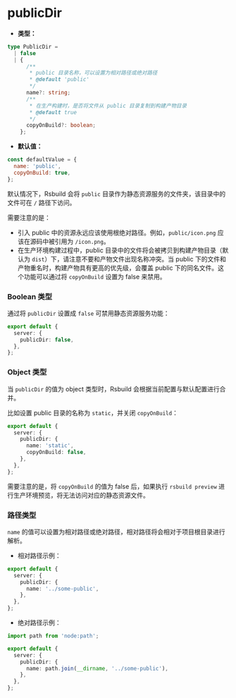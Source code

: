 # publicDir

- **类型：**

```ts
type PublicDir =
  | false
  | {
      /**
       * public 目录名称，可以设置为相对路径或绝对路径
       * @default 'public'
       */
      name?: string;
      /**
       * 在生产构建时，是否将文件从 public 目录复制到构建产物目录
       * @default true
       */
      copyOnBuild?: boolean;
    };
```

- **默认值：**

```js
const defaultValue = {
  name: 'public',
  copyOnBuild: true,
};
```

默认情况下，Rsbuild 会将 `public` 目录作为静态资源服务的文件夹，该目录中的文件可在 `/` 路径下访问。

需要注意的是：

- 引入 public 中的资源永远应该使用根绝对路径。例如，`public/icon.png` 应该在源码中被引用为 `/icon.png`。
- 在生产环境构建过程中，public 目录中的文件将会被拷贝到构建产物目录（默认为 `dist`）下，请注意不要和产物文件出现名称冲突。当 public 下的文件和产物重名时，构建产物具有更高的优先级，会覆盖 public 下的同名文件。这个功能可以通过将 `copyOnBuild` 设置为 false 来禁用。

### Boolean 类型

通过将 `publicDir` 设置成 `false` 可禁用静态资源服务功能：

```ts
export default {
  server: {
    publicDir: false,
  },
};
```

### Object 类型

当 `publicDir` 的值为 object 类型时，Rsbuild 会根据当前配置与默认配置进行合并。

比如设置 public 目录的名称为 `static`，并关闭 `copyOnBuild`：

```ts
export default {
  server: {
    publicDir: {
      name: 'static',
      copyOnBuild: false,
    },
  },
};
```

需要注意的是，将 `copyOnBuild` 的值为 false 后，如果执行 `rsbuild preview` 进行生产环境预览，将无法访问对应的静态资源文件。

### 路径类型

`name` 的值可以设置为相对路径或绝对路径，相对路径将会相对于项目根目录进行解析。

- 相对路径示例：

```ts
export default {
  server: {
    publicDir: {
      name: '../some-public',
    },
  },
};
```

- 绝对路径示例：

```ts
import path from 'node:path';

export default {
  server: {
    publicDir: {
      name: path.join(__dirname, '../some-public'),
    },
  },
};
```
